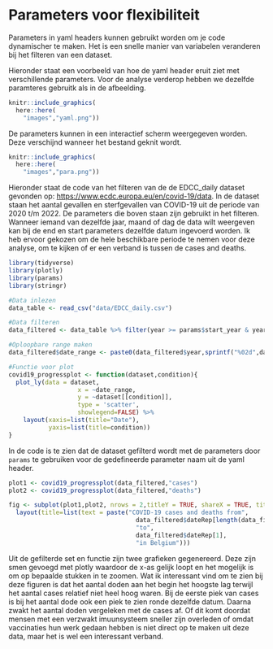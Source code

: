 # Parameters voor flexibiliteit


Parameters in yaml headers kunnen gebruikt worden om je code dynamischer te maken. Het is een snelle manier van variabelen veranderen bij het filteren van een dataset.

Hieronder staat een voorbeeld van hoe de yaml header eruit ziet met verschillende parameters. Voor de analyse verderop hebben we dezelfde paramteres gebruitk als in de afbeelding.

```r
knitr::include_graphics(
  here::here(
    "images","yaml.png"))
```

De parameters kunnen in een interactief scherm weergegeven worden. Deze verschijnd wanneer het bestand geknit wordt.

```r
knitr::include_graphics(
  here::here(
    "images","para.png"))
```

Hieronder staat de code van het filteren van de de EDCC_daily dataset gevonden op: <https://www.ecdc.europa.eu/en/covid-19/data>. In de dataset staan het aantal gevallen en sterfgevallen van COVID-19 uit de periode van 2020 t/m 2022. De parameters die boven staan zijn gebruikt in het filteren. Wanneer iemand van dezelfde jaar, maand of dag de data wilt weergeven kan bij de end en start parameters dezelfde datum ingevoerd worden. Ik heb ervoor gekozen om de hele beschikbare periode te nemen voor deze analyse, om te kijken of er een verband is tussen de cases and deaths.

```r
library(tidyverse)
library(plotly)
library(params)
library(stringr)

#Data inlezen
data_table <- read_csv("data/EDCC_daily.csv")

#Data filteren
data_filtered <- data_table %>% filter(year >= params$start_year & year <= params$end_year & countriesAndTerritories == params$country & day %in% c(params$start_day:params$end_day) & month %in% c(params$start_month:params$end_month))

#Oploopbare range maken
data_filtered$date_range <- paste0(data_filtered$year,sprintf("%02d",data_filtered$month),sprintf("%02d",data_filtered$day)) 

#Functie voor plot
covid19_progressplot <- function(dataset,condition){
  plot_ly(data = dataset,
                   x = ~date_range,
                   y = ~dataset[[condition]], 
                   type = 'scatter',
                   showlegend=FALSE) %>%
    layout(xaxis=list(title="Date"),
           yaxis=list(title=condition))
}
```

In de code is te zien dat de dataset gefilterd wordt met de parameters door `params` te gebruiken voor de gedefineerde parameter naam uit de yaml header.

```r
plot1 <- covid19_progressplot(data_filtered,"cases")
plot2 <- covid19_progressplot(data_filtered,"deaths")

fig <- subplot(plot1,plot2, nrows = 2,titleY = TRUE, shareX = TRUE, titleX = TRUE) %>%
  layout(title=list(text = paste("COVID-19 cases and deaths from",
                                   data_filtered$dateRep[length(data_filtered$dateRep)],
                                   "to",
                                   data_filtered$dateRep[1],
                                   "in Belgium")))
```

Uit de gefilterde set en functie zijn twee grafieken gegenereerd. Deze zijn smen gevoegd met plotly waardoor de x-as gelijk loopt en het mogelijk is om op bepaalde stukken in te zoomen. Wat ik interessant vind om te zien bij deze figuren is dat het aantal doden aan het begin het hoogste lag terwijl het aantal cases relatief niet heel hoog waren. Bij de eerste piek van cases is bij het aantal dode ook een piek te zien ronde dezelfde datum. Daarna zwakt het aantal doden vergeleken met de cases af. Of dit komt doordat mensen met een verzwakt imuunsysteem sneller zijn overleden of omdat vaccinaties hun werk gedaan hebben is niet direct op te maken uit deze data, maar het is wel een interessant verband.
